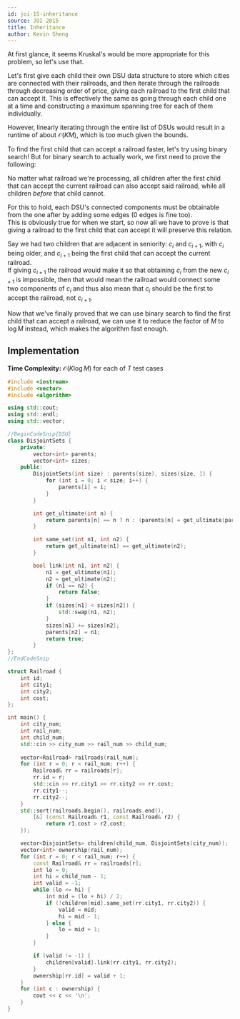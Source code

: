 ```yaml
---
id: joi-15-inheritance
source: JOI 2015
title: Inheritance
author: Kevin Sheng
---
```


At first glance, it seems Kruskal's would be more appropriate for this problem, so let's use that.

Let's first give each child their own DSU data structure to store which cities are connected with their railroads,
and then iterate through the railroads through decreasing order of price,
giving each railroad to the first child that can accept it. This is effectively the same as going through
each child one at a time and constructing a maximum spanning tree for each of them individually.

However, linearly iterating through the entire list of DSUs would result in a
runtime of about $\mathcal{O}(KM)$, which is too much given the bounds.

To find the first child that can accept a railroad faster, let's try using binary search!
But for binary search to actually work, we first need to prove the following:

No matter what railroad we're processing,
all children after the first child that can accept the current railroad
can also accept said railroad, while all children *before* that child cannot.

For this to hold, each DSU's connected components must be obtainable from the one after by adding some edges (0 edges is fine too).  
This is obviously true for when we start, so now all we have to prove is that giving a railroad to the first child that can accept it will preserve this relation.

Say we had two children that are adjacent in seniority: $c_i$ and $c_{i+1}$, with $c_i$ being older, and $c_{i+1}$ being the first child that can accept the current railroad.  
If giving $c_{i+1}$ the railroad would make it so that obtaining $c_i$ from the new $c_{i+1}$ is impossible,
then that would mean the railroad would connect some two components of $c_i$ and thus also mean that $c_i$ should be the first to accept the railroad, not $c_{i+1}$.

Now that we've finally proved that we can use binary search to find the first child that can accept a railroad,
we can use it to reduce the factor of $M$ to $\log M$ instead, which makes the algorithm fast enough.

## Implementation

**Time Complexity:** $\mathcal{O}(K\log M)$ for each of $T$ test cases

<LanguageSection>
<CPPSection>

```cpp
#include <iostream>
#include <vector>
#include <algorithm>

using std::cout;
using std::endl;
using std::vector;

//BeginCodeSnip{DSU}
class DisjointSets {
	private:
		vector<int> parents;
		vector<int> sizes;
	public:
		DisjointSets(int size) : parents(size), sizes(size, 1) {
			for (int i = 0; i < size; i++) {
				parents[i] = i;
			}
		}

		int get_ultimate(int n) {
			return parents[n] == n ? n : (parents[n] = get_ultimate(parents[n]));
		}

		int same_set(int n1, int n2) {
			return get_ultimate(n1) == get_ultimate(n2);
		}

		bool link(int n1, int n2) {
			n1 = get_ultimate(n1);
			n2 = get_ultimate(n2);
			if (n1 == n2) {
				return false;
			}
			if (sizes[n1] < sizes[n2]) {
				std::swap(n1, n2);
			}
			sizes[n1] += sizes[n2];
			parents[n2] = n1;
			return true;
		}
};
//EndCodeSnip

struct Railroad {
	int id;
	int city1;
	int city2;
	int cost;
};

int main() {
	int city_num;
	int rail_num;
	int child_num;
	std::cin >> city_num >> rail_num >> child_num;
	
	vector<Railroad> railroads(rail_num);
	for (int r = 0; r < rail_num; r++) {
		Railroad& rr = railroads[r];
		rr.id = r;
		std::cin >> rr.city1 >> rr.city2 >> rr.cost;
		rr.city1--;
		rr.city2--;
	}
	std::sort(railroads.begin(), railroads.end(),
		[&] (const Railroad& r1, const Railroad& r2) {
			return r1.cost > r2.cost;
	});

	vector<DisjointSets> children(child_num, DisjointSets(city_num));
	vector<int> ownership(rail_num);
	for (int r = 0; r < rail_num; r++) {
		const Railroad& rr = railroads[r];
		int lo = 0;
		int hi = child_num - 1;
		int valid = -1;
		while (lo <= hi) {
			int mid = (lo + hi) / 2;
			if (!children[mid].same_set(rr.city1, rr.city2)) {
				valid = mid;
				hi = mid - 1;
			} else {
				lo = mid + 1;
			}
		}

		if (valid != -1) {
			children[valid].link(rr.city1, rr.city2);
		}
		ownership[rr.id] = valid + 1;
	}
	for (int c : ownership) {
		cout << c << '\n';
	}
}
```

</CPPSection>
</LanguageSection>
